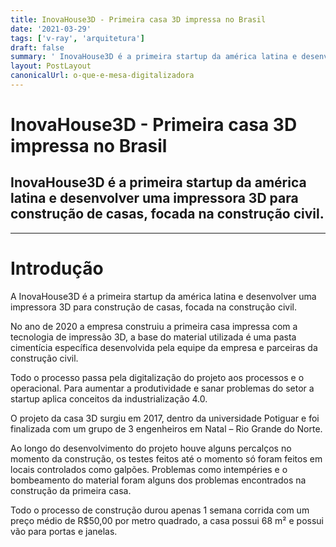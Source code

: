 ```yaml
---
title: InovaHouse3D - Primeira casa 3D impressa no Brasil
date: '2021-03-29'
tags: ['v-ray', 'arquitetura']
draft: false
summary: ' InovaHouse3D é a primeira startup da américa latina e desenvolver uma impressora 3D para construção de casas, focada na construção civil.'
layout: PostLayout
canonicalUrl: o-que-e-mesa-digitalizadora
---
```


# InovaHouse3D - Primeira casa 3D impressa no Brasil

## InovaHouse3D é a primeira startup da américa latina e desenvolver uma impressora 3D para construção de casas, focada na construção civil.

<TOCInline toc={props.toc} asDisclosure />

---

# Introdução

A InovaHouse3D é a primeira startup da américa latina e desenvolver uma impressora 3D para construção de casas, focada na construção civil.

No ano de 2020 a empresa construiu a primeira casa impressa com a tecnologia de impressão 3D, a base do material utilizada é uma pasta cimentícia específica desenvolvida pela equipe da empresa e parceiras da construção civil.

Todo o processo passa pela digitalização do projeto aos processos e o operacional. Para aumentar a produtividade e sanar problemas do setor a startup aplica conceitos da industrialização 4.0.

O projeto da casa 3D surgiu em 2017, dentro da universidade Potiguar e foi finalizada com um grupo de 3 engenheiros em Natal – Rio Grande do Norte.

Ao longo do desenvolvimento do projeto houve alguns percalços no momento da construção, os testes feitos até o momento só foram feitos em locais controlados como galpões. Problemas como intempéries e o bombeamento do material foram alguns dos problemas encontrados na construção da primeira casa.

Todo o processo de construção durou apenas 1 semana corrida com um preço médio de R$50,00 por metro quadrado, a casa possui 68 m² e possui vão para portas e janelas.
